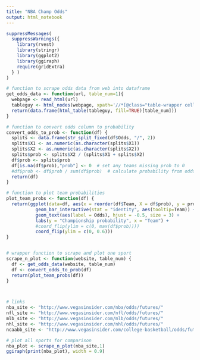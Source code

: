 ```yaml
---
title: "NBA Champ Odds"
output: html_notebook
---
```


```r
suppressMessages(
  suppressWarnings({
    library(rvest)
    library(stringr)
    library(ggplot2)
    library(ggiraph)
    require(gridExtra)
  } )
)
```



```r

# function to scrape odds data from web into dataframe
get_odds_data <- function(url, table_num=1){
  webpage <- read_html(url)
  tableguy <- html_nodes(webpage, xpath='//*[@class="table-wrapper cellTextNorm"]')
  return(data.frame(html_table(tableguy, fill=TRUE)[table_num]))
}

# function to convert odds column to probability
convert_odds_to_prob <- function(df) {
  splits <- data.frame(str_split_fixed(df$Odds, "/", 2))
  splits$X1 <- as.numeric(as.character(splits$X1))
  splits$X2 <- as.numeric(as.character(splits$X2))
  splits$prob <- splits$X2 / (splits$X1 + splits$X2)  
  df$prob <- splits$prob
  df[is.na(df$prob),"prob"] <- 0  # set any teams missing prob to 0
  #df$prob <- df$prob / sum(df$prob)  # calculate probability from odds
  return(df)
}

# function to plot team probabilities
plot_team_probs <- function(df) {
  return(ggplot(data=df, aes(x = reorder(df$Team, X = df$prob), y = prob)) +
           geom_bar_interactive(stat = "identity", aes(tooltip=Team)) + 
           geom_text(aes(label = Odds), hjust = -0.5, size = 3) + 
           labs(y = "Championship probability", x = "Team") + 
           #coord_flip(ylim = c(0, max(df$prob))))
           coord_flip(ylim = c(0, 0.6)))
}


# wrapper function to scrape and plot one sport
scrape_n_plot <- function(website, table_num) {
  df <- get_odds_data(website, table_num)
  df <- convert_odds_to_prob(df)
  return(plot_team_probs(df))
}



# links
nba_site <- "http://www.vegasinsider.com/nba/odds/futures/"
nfl_site <- "http://www.vegasinsider.com/nfl/odds/futures/"
mlb_site <- "http://www.vegasinsider.com/mlb/odds/futures/"
nhl_site <- "http://www.vegasinsider.com/nhl/odds/futures/"
ncaabb_site <- "http://www.vegasinsider.com/college-basketball/odds/futures/"


```

```r
# plot all sports for comparison
nba_plot <- scrape_n_plot(nba_site,1)
ggiraph(print(nba_plot), width = 0.9)

```















































